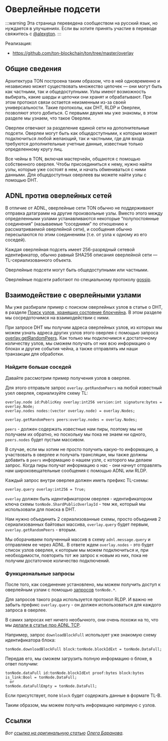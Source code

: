 # Оверлейные подсети

:::warning
Эта страница переведена сообществом на русский язык, но нуждается в улучшениях. Если вы хотите принять участие в переводе свяжитесь с [@alexgton](https://t.me/alexgton).
:::

Реализация:

- https://github.com/ton-blockchain/ton/tree/master/overlay

## Общие сведения

Архитектура TON построена таким образом, что в ней одновременно и независимо может существовать множество цепочек — они могут быть как частными, так и общедоступными.
Узлы имеют возможность выбирать, какие шарды и цепочки они хранят и обрабатывают.
При этом протокол связи остается неизменным из-за своей универсальности. Такие протоколы, как DHT, RLDP и Оверлеи, позволяют этого добиться.
С первыми двумя мы уже знакомы, в этом разделе мы узнаем, что такое Оверлеи.

Оверлеи отвечают за разделение единой сети на дополнительные подсети. Оверлеи могут быть как общедоступными, к которым может подключиться любой желающий, так и частными, где для входа требуются дополнительные учетные данные, известные только определенному кругу лиц.

Все чейны в TON, включая мастерчейн, общаются с помощью собственного оверлея.
Чтобы присоединиться к нему, нужно найти узлы, которые уже состоят в нем, и начать обмениваться с ними данными.
Для общедоступных оверлеев вы можете найти узлы с помощью DHT.

## ADNL против оверлейных сетей

В отличие от ADNL, оверлейные сети TON обычно не поддерживают
отправка датаграмм на другие произвольные узлы. Вместо этого между определенными узлами устанавливаются некоторые “полупостоянные
соединения” (называемые “соседними” по отношению к
рассматриваемой оверлейной сети), и сообщения обычно пересылаются
по этим соединениям (т.е. от узла к одному из его соседей).

Каждая оверлейная подсеть имеет 256-разрядный сетевой идентификатор, обычно равный SHA256 описания оверлейной сети — TL-сериализованного объекта.

Оверлейные подсети могут быть общедоступными или частными.

Оверлейные подсети работают по специальному протоколу [gossip](https://ru.wikipedia.org/wiki/Gossip_\\(%D0%Bf%D1%80%D0%Be%D1%82%D0%Be%D0%Ba%D0%Be%D0%Bb\\)).

## Взаимодействие с оверлейными узлами

Мы уже разбирали пример с поиском оверлейных узлов в статье о DHT,
в разделе [Поиск узлов, хранящих состояние блокчейна](/v3/documentation/network/protocols/dht/dht-deep-dive#search-for-nodes-that-store-the-state-of-the-blockchain).
В этом разделе мы сосредоточимся на взаимодействии с ними.

При запросе DHT мы получим адреса оверлейных узлов, из которых мы можем узнать адреса других узлов этого оверлея с помощью запроса [overlay.getRandomPeers](https://github.com/ton-blockchain/ton/blob/ad736c6bc3c06ad54dc6e40d62acbaf5dae41584/tl/generate/scheme/ton_api.tl#L237).
Как только мы подключимся к достаточному количеству узлов, мы сможем получать от них всю информацию о блоках и другие события чейна, а также отправлять им наши транзакции для обработки.

### Найдите больше соседей

Давайте рассмотрим пример получения узлов в оверлее.

Для этого отправьте запрос `overlay.getRandomPeers` на любой известный узел оверлея, сериализуйте схему TL:

```tlb
overlay.node id:PublicKey overlay:int256 version:int signature:bytes = overlay.Node;
overlay.nodes nodes:(vector overlay.node) = overlay.Nodes;

overlay.getRandomPeers peers:overlay.nodes = overlay.Nodes;
```

`peers` - должен содержать известные нам пиры, поэтому мы не получаем их обратно, но поскольку мы пока не знаем ни одного, `peers.nodes` будет пустым массивом.

В случае, если мы хотим не просто получить какую-то информацию, а участвовать в оверлее и получать трансляции, мы также должны добавить в `peers` информацию о нашем узле, с которого мы делаем запрос.
Когда пиры получат информацию о нас - они начнут отправлять нам широковещательные сообщения с помощью ADNL или RLDP.

Каждый запрос внутри оверлея должен иметь префикс TL-схемы:

```tlb
overlay.query overlay:int256 = True;
```

`overlay` должен быть идентификатором оверлея - идентификатором ключа схемы `tonNode.ShardPublicOverlayId` - тем же, который мы использовали для поиска в DHT.

Нам нужно объединить 2 сериализованные схемы, просто объединив 2 сериализованных байтовых массива, `overlay.query` будет первым, `overlay.getRandomPeers` - вторым.

Мы оборачиваем полученный массив в схему `adnl.message.query` и отправляем ее через ADNL. В ответе ждем `overlay.nodes` - это будет список узлов оверлея, к которым мы можем подключиться и, при необходимости, повторить тот же запрос к новым из них, пока не получим достаточное количество подключений.

### Функциональные запросы

После того, как соединение установлено, мы можем получить доступ к оверлейным узлам с помощью [запросов](https://github.com/ton-blockchain/ton/blob/ad736c6bc3c06ad54dc6e40d62acbaf5dae41584/tl/generate/scheme/ton_api.tl#L413) `tonNode.*`.

Для запросов такого рода используется протокол RLDP. И важно не забыть префикс `overlay.query` - он должен использоваться для каждого запроса в оверлее.

В самих запросах нет ничего необычного, они очень похожи на то, что мы [делали в статье про ADNL TCP](/v3/documentation/network/protocols/adnl/adnl-tcp#getmasterchaininfo).

Например, запрос `downloadBlockFull` использует уже знакомую схему идентификатора блока:

```tlb
tonNode.downloadBlockFull block:tonNode.blockIdExt = tonNode.DataFull;
```

Передав его, мы сможем загрузить полную информацию о блоке, в ответ получим:

```tlb
tonNode.dataFull id:tonNode.blockIdExt proof:bytes block:bytes is_link:Bool = tonNode.DataFull;
  or
tonNode.dataFullEmpty = tonNode.DataFull;
```

Если присутствует, поле `block` будет содержать данные в формате TL-B.

Таким образом, мы можем получать информацию напрямую с узлов.

## Ссылки

*Вот [ссылка на оригинальную статью](https://github.com/xssnick/ton-deep-doc/blob/master/Overlay-Network.md) [Олега Баранова](https://github.com/xssnick).*
